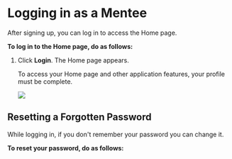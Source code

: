 
# Logging in as a Mentee

After signing up, you can log in to access the Home page.

**To log in to the Home page, do as follows:**

<ol>
<LogIn />
<li>Click <b>Login</b>. The Home page appears.</li>
    <Admonition type="note">    
    <p>To access your Home page and other application features, your profile must be complete.</p>
    </Admonition>
    <img src={PortalHomeMentee} />
</ol>

## Resetting a Forgotten Password

While logging in, if you don't remember your password you can change it.

<b>To reset your password, do as follows:</b>

<ResetPassword />